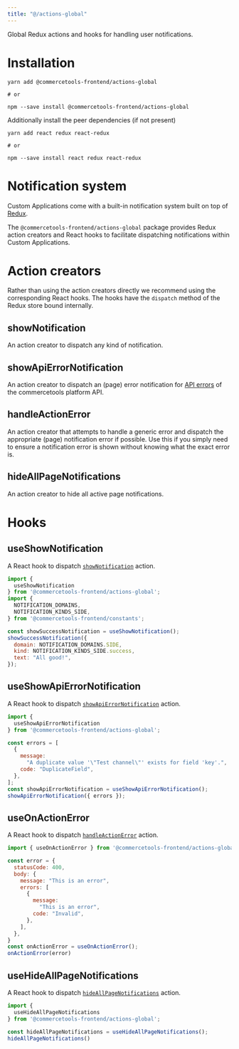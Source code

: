 ```yaml
---
title: "@/actions-global"
---
```


<Subtitle>

Global Redux actions and hooks for handling user notifications.

</Subtitle>

# Installation

```
yarn add @commercetools-frontend/actions-global

# or

npm --save install @commercetools-frontend/actions-global
```

Additionally install the peer dependencies (if not present)

```
yarn add react redux react-redux

# or

npm --save install react redux react-redux
```

# Notification system

Custom Applications come with a built-in notification system built on top of [Redux](https://redux.js.org).

The `@commercetools-frontend/actions-global` package provides Redux action creators and React hooks to facilitate dispatching notifications within Custom Applications.

# Action creators

<Info>

Rather than using the action creators directly we recommend using the corresponding React hooks. The hooks have the `dispatch` method of the Redux store bound internally. 

</Info>

## showNotification

An action creator to dispatch any kind of notification.

## showApiErrorNotification

An action creator to dispatch an (page) error notification for [API errors](https://docs.commercetools.com/api/errors) of the commercetools platform API.

## handleActionError

An action creator that attempts to handle a generic error and dispatch the appropriate (page) notification error if possible. Use this if you simply need to ensure a notification error is shown without knowing what the exact error is.

## hideAllPageNotifications

An action creator to hide all active page notifications.

# Hooks

## useShowNotification

A React hook to dispatch [`showNotification`](#shownotification) action.

```js
import {
  useShowNotification
} from '@commercetools-frontend/actions-global';
import {
  NOTIFICATION_DOMAINS,
  NOTIFICATION_KINDS_SIDE,
} from '@commercetools-frontend/constants';

const showSuccessNotification = useShowNotification();
showSuccessNotification({
  domain: NOTIFICATION_DOMAINS.SIDE,
  kind: NOTIFICATION_KINDS_SIDE.success,
  text: "All good!",
});
```

## useShowApiErrorNotification

A React hook to dispatch [`showApiErrorNotification`](#showapierrornotification) action.

```js
import {
  useShowApiErrorNotification
} from '@commercetools-frontend/actions-global';

const errors = [
  {
    message:
      "A duplicate value '\"Test channel\"' exists for field 'key'.",
    code: "DuplicateField",
  },
];
const showApiErrorNotification = useShowApiErrorNotification();
showApiErrorNotification({ errors });
```
 ## useOnActionError
 
A React hook to dispatch [`handleActionError`](#handleactionerror) action. 

```js
import { useOnActionError } from '@commercetools-frontend/actions-global';

const error = {
  statusCode: 400,
  body: {
    message: "This is an error",
    errors: [
      {
        message:
          "This is an error",
        code: "Invalid",
      },
    ],
  },
}
const onActionError = useOnActionError();
onActionError(error)
```

## useHideAllPageNotifications

A React hook to dispatch [`hideAllPageNotifications`](#hideallpagenotifications) action.

```js
import { 
  useHideAllPageNotifications
} from '@commercetools-frontend/actions-global';

const hideAllPageNotifications = useHideAllPageNotifications();
hideAllPageNotifications()
```


